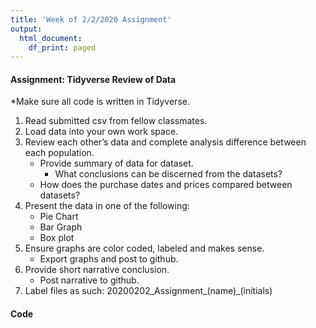 ```yaml
---
title: 'Week of 2/2/2020 Assignment'
output:
  html_document:
    df_print: paged
---
```


#### Assignment: Tidyverse Review of Data

*Make sure all code is written in Tidyverse.

1. Read submitted csv from fellow classmates.
2. Load data into your own work space.
3. Review each other's data and complete analysis difference between each population.
    + Provide summary of data for dataset.
      + What conclusions can be discerned from the datasets?
    + How does the purchase dates and prices compared between datasets?
4. Present the data in one of the following:
    + Pie Chart
    + Bar Graph
    + Box plot
5. Ensure graphs are color coded, labeled and makes sense.
    + Export graphs and post to github.
6. Provide short narrative conclusion.
    + Post narrative to github.
7. Label files as such: 20200202_Assignment_(name)_(initials)
  
#### Code 

